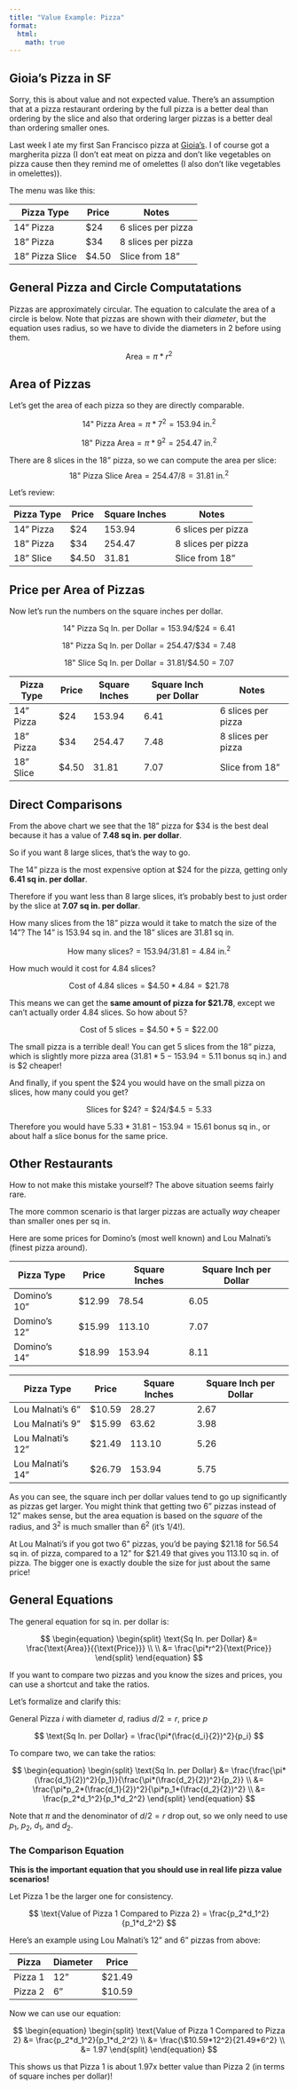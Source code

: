 ```yaml
---
title: "Value Example: Pizza"
format:
  html:
    math: true
---
```

## Gioia's Pizza in SF

Sorry, this is about value and not expected value. There's an assumption that at a pizza restaurant ordering by the full pizza is a better deal than ordering by the slice and also that ordering larger pizzas is a better deal than ordering smaller ones.  

Last week I ate my first San Francisco pizza at [Gioia's](https://www.gioiapizzeria.com/san-francisco). I of course got a margherita pizza (I don't eat meat on pizza and don't like vegetables on pizza cause then they remind me of omelettes (I also don't like vegetables in omelettes)). 

The menu was like this:

| Pizza Type  | Price  | Notes |
|-------------|--------|-------|
| 14" Pizza   | $24    | 6 slices per pizza      |
| 18" Pizza   | $34    | 8 slices per pizza      |
| 18" Pizza Slice   | $4.50  | Slice from 18" |

## General Pizza and Circle Computatations

Pizzas are approximately circular. The equation to calculate the area of a circle is below. Note that pizzas are shown with their *diameter*, but the equation uses radius, so we have to divide the diameters in 2 before using them. 

$$
\text{Area} = \pi * r^2
$$

## Area of Pizzas
Let's get the area of each pizza so they are directly comparable.

$$
\text{14" Pizza Area} = \pi * 7^2 = 153.94 \text{ in.}^2
$$

$$
\text{18" Pizza Area} = \pi * 9^2 = 254.47 \text{ in.}^2
$$

There are 8 slices in the 18" pizza, so we can compute the area per slice: 
$$
\text{18" Pizza Slice Area} = 254.47/8 = 31.81 \text{ in.}^2
$$

Let's review:

| Pizza Type  | Price  | Square Inches | Notes |
|-------------|--------|---------------|-------|
| 14" Pizza   | $24    | 153.94        | 6 slices per pizza |
| 18" Pizza   | $34    | 254.47        |  8 slices per pizza |
| 18" Slice   | $4.50  | 31.81         | Slice from 18" |

## Price per Area of Pizzas
Now let's run the numbers on the square inches per dollar. 

$$
\text{14" Pizza Sq In. per Dollar} = 153.94/\$24 = 6.41
$$

$$
\text{18" Pizza Sq In. per Dollar} = 254.47/\$34 = 7.48
$$

$$
\text{18" Slice Sq In. per Dollar} = 31.81/\$4.50 = 7.07
$$

| Pizza Type  | Price  | Square Inches | Square Inch per Dollar | Notes               |
|-------------|--------|---------------|----------------------|---------------------|
| 14" Pizza   | $24    | 153.94        | 6.41              | 6 slices per pizza  |
| 18" Pizza   | $34    | 254.47        | 7.48              | 8 slices per pizza  |
| 18" Slice   | $4.50  | 31.81         | 7.07               | Slice from 18"      |

## Direct Comparisons

From the above chart we see that the 18" pizza for $34 is the best deal because it has a value of **7.48 sq in. per dollar**.

So if you want 8 large slices, that's the way to go. 

The 14" pizza is the most expensive option at $24 for the pizza, getting only **6.41 sq in. per dollar**. 

Therefore if you want less than 8 large slices, it's probably best to just order by the slice at **7.07 sq in. per dollar**. 

How many slices from the 18" pizza would it take to match the size of the 14"? The 14" is 153.94 sq in. and the 18" slices are 31.81 sq in. 

$$
\text{How many slices?} = 153.94/31.81 = 4.84 \text{ in.}^2
$$

How much would it cost for 4.84 slices? 

$$
\text{Cost of 4.84 slices} = \$4.50*4.84 = \$21.78
$$

This means we can get the **same amount of pizza for $21.78**, except we can't actually order 4.84 slices. So how about 5? 

$$
\text{Cost of 5 slices} = \$4.50*5 = \$22.00
$$

The small pizza is a terrible deal! You can get 5 slices from the 18" pizza, which is slightly more pizza area ($31.81*5-153.94 = 5.11$ bonus sq in.) and is $2 cheaper! 

And finally, if you spent the $24 you would have on the small pizza on slices, how many could you get? 

$$
\text{Slices for \$24?} = \$24/\$4.5 = 5.33
$$

Therefore you would have $5.33*31.81 - 153.94 = 15.61$ bonus sq in., or about half a slice bonus for the same price. 

## Other Restaurants

How to not make this mistake yourself? The above situation seems fairly rare. 

The more common scenario is that larger pizzas are actually *way* cheaper than smaller ones per sq in.  

Here are some prices for Domino's (most well known) and Lou Malnati's (finest pizza around).

| Pizza Type    | Price   | Square Inches | Square Inch per Dollar |
|---------------|---------|---------------|------------------------|
| Domino's 10"  | \$12.99 | 78.54         | 6.05                   |
| Domino's 12"  | \$15.99 | 113.10        | 7.07                   |
| Domino's 14"  | \$18.99 | 153.94        | 8.11                   |

| Pizza Type        | Price   | Square Inches | Square Inch per Dollar |
|-------------------|---------|---------------|------------------------|
| Lou Malnati's 6"  | \$10.59 | 28.27         | 2.67                   |
| Lou Malnati's 9"  | \$15.99 | 63.62         | 3.98                   |
| Lou Malnati's 12" | \$21.49 | 113.10        | 5.26                   |
| Lou Malnati's 14" | \$26.79 | 153.94        | 5.75                   |

As you can see, the square inch per dollar values tend to go up significantly as pizzas get larger. You might think that getting two 6" pizzas instead of 12" makes sense, but the area equation is based on the *square* of the radius, and $3^2$ is much smaller than $6^2$ (it's $1/4$!). 

At Lou Malnati's if you got two 6" pizzas, you'd be paying $21.18 for 56.54 sq in. of pizza, compared to a 12" for $21.49 that gives you 113.10 sq in. of pizza. The bigger one is exactly double the size for just about the same price! 

## General Equations

The general equation for sq in. per dollar is: 

$$
\begin{equation}
\begin{split}
\text{Sq In. per Dollar} &= \frac{\text{Area}}{{\text{Price}}} \\ \\
&= \frac{\pi*r^2}{\text{Price}}
\end{split}
\end{equation}
$$

If you want to compare two pizzas and you know the sizes and prices, you can use a shortcut and take the ratios. 

Let's formalize and clarify this: 

General Pizza $i$ with diameter $d$, radius $d/2 = r$, price $p$

$$
\text{Sq In. per Dollar} = \frac{\pi*(\frac{d_i}{2})^2}{p_i}
$$

To compare two, we can take the ratios: 

$$
\begin{equation}
\begin{split}
\text{Sq In. per Dollar} &= \frac{\frac{\pi*(\frac{d_1}{2})^2}{p_1}}{\frac{\pi*(\frac{d_2}{2})^2}{p_2}} \\
&= \frac{\pi*p_2*(\frac{d_1}{2})^2}{\pi*p_1*(\frac{d_2}{2})^2} \\
&= \frac{p_2*d_1^2}{p_1*d_2^2}
\end{split}
\end{equation}
$$

Note that $\pi$ and the denominator of $d/2 = r$ drop out, so we only need to use $p_1$, $p_2$, $d_1$, and $d_2$. 

### The Comparison Equation
**This is the important equation that you should use in real life pizza value scenarios!** 

Let Pizza 1 be the larger one for consistency. 

$$
\text{Value of Pizza 1 Compared to Pizza 2} = \frac{p_2*d_1^2}{p_1*d_2^2}
$$

Here's an example using Lou Malnati's 12" and 6" pizzas from above: 

| Pizza | Diameter | Price  |
|------------|----------|--------|
| Pizza 1    | 12"      | $21.49 |
| Pizza 2    | 6"       | $10.59 |

Now we can use our equation:

$$
\begin{equation}
\begin{split}
\text{Value of Pizza 1 Compared to Pizza 2} &= \frac{p_2*d_1^2}{p_1*d_2^2} \\
&= \frac{\$10.59*12^2}{21.49*6^2} \\
&= 1.97
\end{split}
\end{equation}
$$

This shows us that Pizza 1 is about 1.97x better value than Pizza 2 (in terms of square inches per dollar)! 
